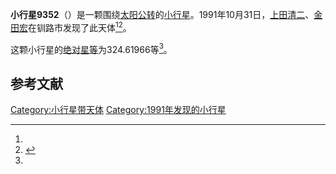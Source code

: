 {{Infobox planet
| bgcolour = #FFFFC0
| name = 9352
| symbol = 
| image = 
| caption = 
| discovery = yes
| discovery_ref = 
| discoverer = [[上田清二|上田清二]]、[[金田宏|金田宏]]
| discovery_site = [[钏路市|钏路市]] 
| discovered = 1991年10月31日
| designations = yes
| mp_name = 
| named_after = 
| alt_names = 1991 UB4/ 1997 AH19
| mp_category = [[主带小行星|主带小行星]]
| orbit_ref = <ref name="a">[http://ssd.jpl.nasa.gov/sbdb.cgi?sstr=9352 9352] {{Wayback|url=http://ssd.jpl.nasa.gov/sbdb.cgi?sstr=9352 |date=20210815224542 }}，小行星數據庫瀏覽器（JPL Small-Body Database Browser）－[[美国国家航空航天局|美国国家航空航天局]]喷气推进实验室</ref>
| epoch = 2456400.5 (2013年4月18日更新)
| aphelion = {{convert|2.9834067|AU|km|3|abbr=on|lk=out}}
| perihelion = {{convert|2.3173507|AU|km|3|abbr=on}}
| semimajor = {{convert|2.6503787|AU|km|3|abbr=on}}
| eccentricity = 0.125653
| period = 1576.014875 [[日|日]]<br />4.31[[儒略年|儒略年]]
| avg_speed = 
| inclination = 3.73928
| asc_node = 189.60527
| mean_anomaly = 
| arg_peri = 324.61966
| satellites = 
| physical_characteristics = yes
| dimensions = 
| mass = 
| density = 
| surface_grav = 
| escape_velocity = 
| sidereal_day = 
| axial_tilt = 
| pole_ecliptic_lat = 
| pole_ecliptic_lon = 
| albedo = 
| temperatures= 
| temp_name1 = 
| mean_temp_1 = 
| max_temp_1 = 
| temp_name2 = 
| max_temp_2 = 
| spectral_type = 
| abs_magnitude = 324.61966
}}

'''小行星9352'''（{{lang-en|9352}}）是一颗围绕[[太阳|太阳]][[公转|公转]]的[[小行星|小行星]]。1991年10月31日，[[上田清二|上田清二]]、[[金田宏|金田宏]]在钏路市发现了此天体<ref name="a" /><ref>{{cite news|title=小行星列表|url=http://cfa-www.harvard.edu/iau/lists/NumberedMPs.txt|accessdate=2013-07-08|newspaper=哈佛大学|archive-date=2008-05-17|archive-url=https://web.archive.org/web/20080517010638/http://cfa-www.harvard.edu/iau/lists/NumberedMPs.txt|dead-url=no}}</ref>。

这颗小行星的[[绝对星等|绝对星等]]为324.61966等<ref name="a" />。

==参考文献==
{{reflist}}
{{Minor Planet Number|[[小行星9351|小行星9351]]|[[小行星9353|小行星9353]]}}

{{小天体}}

[[Category:小行星带天体|Category:小行星带天体]]
[[Category:1991年发现的小行星|Category:1991年发现的小行星]]

{{asteroid-stub}}